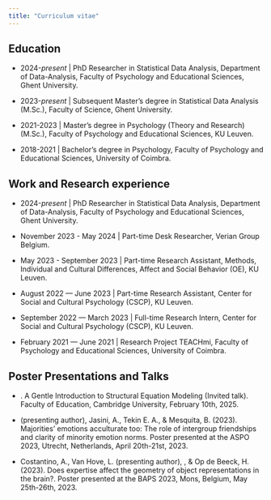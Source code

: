 ```yaml
---
title: "Curriculum vitae"
---
```


## Education

-   2024-*present* \| PhD Researcher in Statistical Data Analysis, Department of Data-Analysis, Faculty of Psychology and Educational Sciences, Ghent University.

-   2023-*present* \| Subsequent Master's degree in Statistical Data Analysis (M.Sc.), Faculty of Science, Ghent University.

-   2021-2023 \| Master's degree in Psychology (Theory and Research) (M.Sc.), Faculty of Psychology and Educational Sciences, KU Leuven.

-   2018-2021 \| Bachelor's degree in Psychology, Faculty of Psychology and Educational Sciences, University of Coimbra.

## Work and Research experience

-   2024-*present* \| PhD Researcher in Statistical Data Analysis, Department of Data-Analysis, Faculty of Psychology and Educational Sciences, Ghent University.

-   November 2023 - May 2024 \| Part-time Desk Researcher, Verian Group Belgium.

-   May 2023 - September 2023 \| Part-time Research Assistant, Methods, Individual and Cultural Differences, Affect and Social Behavior (OE), KU Leuven.

-   August 2022 — June 2023 \| Part-time Research Assistant, Center for Social and Cultural Psychology (CSCP), KU Leuven.

-   September 2022 — March 2023 \| Full-time Research Intern, Center for Social and Cultural Psychology (CSCP), KU Leuven.

-   February 2021 — June 2021 \| Research Project TEACHmi, Faculty of Psychology and Educational Sciences, University of Coimbra.

## Poster Presentations and Talks

- \textbf{Vieira, F. F.}. A Gentle Introduction to Structural Equation Modeling (Invited talk). Faculty of Education, Cambridge University, February 10th, 2025.

- \textbf{Vieira, F. F.} (presenting author), Jasini, A., Tekin E. A., \& Mesquita, B. (2023). Majorities’ emotions acculturate too: The role of intergroup friendships and clarity of minority emotion norms. Poster presented at the ASPO 2023, Utrecht, Netherlands, April 20th-21st, 2023.

- Costantino, A., Van Hove, L. (presenting author), \textbf{Vieira F. F.}, \& Op de Beeck, H. (2023). Does expertise affect the geometry of object representations in the brain?. Poster presented at the BAPS 2023, Mons, Belgium, May 25th-26th, 2023.



